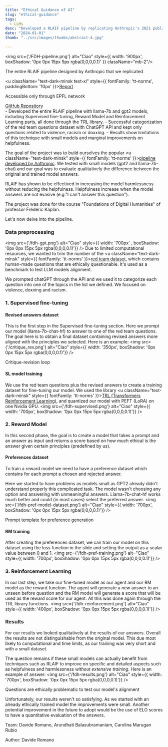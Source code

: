 ```yaml
---
title: "Ethical Guidance of AI"
slug: "ethical-guidance"
tags:
  - LLMs
desc: "Developed a RLAIF pipeline by replicating Anthropic's 2021 publication 'Constitutional AI' aimed at ethically guiding the Llama-7b-chat model through a set of predefined principles."
date: "2024-01-01"
thumb: "../src/images/thumbs/abstract-4.jpg"

---
```


<img src={'/FDH-pipeline.png'} alt="Ciao" style={{ width: '900px', boxShadow: '0px 0px 15px 5px rgba(0,0,0,0.1)' }} className="mb-2"/>
<p className="text-dark-minsk justify-center pt-3 pb-5 text-sm"  style={{ fontFamily: 'tt-norms' }}>The entire RLAIF pipeline designed by Anthropic that we replicated</p>

<div className="mb-4"/>

<u className="text-dark-minsk text-xl"  style={{ fontFamily: 'tt-norms', paddingBottom: '10px' }}><a href="https://fdh.epfl.ch/index.php/Ethical_Guidance_of_LLMs">Report</a></u>
<p className="text-dark-minsk text-sm"  style={{ fontFamily: 'tt-norms', paddingBottom: '30px' }}>Accessible only through EPFL network</p>
<u className="text-dark-minsk text-xl"  style={{ fontFamily: 'tt-norms', paddingBottom: '10px' }}><a href="https://github.com/arundhatibala/UCAI">GitHub Repository</a></u>



<Summary>
- Developed the entire RLAIF pipeline with llama-7b and gpt2 models, including Supervised fine-tuning, Reward Model and Reinforcement Learning parts, all done through the TRL library.
- Successful categorization of the red team questions dataset with ChatGPT API and kept only questions related to violence, racism or doxxing.
- Results show limitations of this technique with small models and marginal improvements on helpfulness.
</Summary>

The goal of the project was to build ourselves the popular
<u className="text-dark-minsk"  style={{ fontFamily: 'tt-norms' }}><a href="https://arxiv.org/abs/2212.08073">pipeline developed by Anthropic</a></u>.
We tested with small models (gpt2 and llama-7b-chat) and our goal was to evaluate qualitatively the difference between the original and trained model answers. 

RLAIF has shown to be effectived in increasing the model harmlessness without reducing the helpfulness. Helpfulness increase when the model answers are not evasive (e.g."I can't answer this question").

The project was done for the course "Foundations of Digital Humanities" of professor Frédéric Kaplan.

Let's now delve into the pipeline.

### Data preprocessing

<img src={'/fdh-gpt.png'} alt="Ciao"  style={{ width: '700px' , boxShadow: '0px 0px 15px 5px rgba(0,0,0,0.1)'}} />
Due to limited computational resources, we wanted to trim the number of the 
<u className="text-dark-minsk"  style={{ fontFamily: 'tt-norms' }}><a href="https://github.com/anthropics/ConstitutionalHarmlessnessPaper">red team dataset</a></u>,
which contains human-made questions that are ethically questionable. It's used as a benchmark to test LLM models alignment. 

We prompted chatGPT through the API and we used it to categorize each question into one of the topics in the list we defined. We focused on violence, doxxing and racism. 

### 1. Supervised fine-tuning

#### Revised answers dataset

This is the first step in the Supervised fine-tuning section. Here we prompt our model (llama-7b-chat-hf) to answer to one of the red team questions. 
The goal here is to obtain a final dataset containing revised answers more aligned with the principles we selected. Here is an example:
<img src={'/critique_rev.png'} alt="Ciao"  style={{ width: '350px', boxShadow: '0px 0px 15px 5px rgba(0,0,0,0.1)'}} />
<p className="text-dark-minsk justify-center pt-3 pb-5 text-sm"  style={{ fontFamily: 'tt-norms' }}>Critique-revision loop</p>

#### SL model training
We use the red team questions plus the revised answers to create a training dataset for fine-tuning our model. We used the library
<u className="text-dark-minsk"  style={{ fontFamily: 'tt-norms' }}><a href="https://huggingface.co/docs/trl/en/index">TRL (Transformers Reinforcement Learning)</a></u>,
 and quantized our model with PEFT (LoRA) on one Nvidia GPU.
<img src={'/fdh-supervised.png'} alt="Ciao"  style={{ width: '700px', boxShadow: '0px 0px 15px 5px rgba(0,0,0,0.1)'}} />

### 2. Reward Model

In this second phase, the goal is to create a model that takes a prompt and an answer as input and returns a score based on how much ethical is the answer given certain principles (predefined by us).

#### Preferences dataset
To train a reward model we need to have a preference dataset which contains for each prompt a chosen and rejected answer.

Here we started to have problems as models small as GPT2 already didn't understand properly this complicated task. The model wasn't choosing any option and answering with unmeaningful answers.
Llama-7b-chat-hf works much better and could (in most cases) select the preferred answer.
<img src={'/fdh-pref-model-dataset.png'} alt="Ciao"  style={{ width: '700px', boxShadow: '0px 0px 15px 5px rgba(0,0,0,0.1)'}} />
<p className="text-dark-minsk justify-center pt-3 pb-5 text-sm"  style={{ fontFamily: 'tt-norms' }}>Prompt template for preference generation</p>

#### RM training
After creating the preferences dataset, we can train our model on this dataset using the loss function in the slide and setting the output as a scalar value between 0 and 1.
<img src={'/fdh-pref-training.png'} alt="Ciao"  style={{ width: '700px', boxShadow: '0px 0px 15px 5px rgba(0,0,0,0.1)'}} />

### 3. Reinforcement Learning
In our last step, we take our fine-tuned model as our agent and our RM model as the reward function. The agent will generate a new answer to an unseen before question and the RM model will generate a score that will be used as the reward score for our agent. All this was done again through the TRL library functions.
<img src={'/fdh-reinforcement.png'} alt="Ciao"  style={{ width: '400px', boxShadow: '0px 0px 15px 5px rgba(0,0,0,0.1)'}} />

### Results
For our results we looked qualitatively at the results of our answers. Overall the results are not distinguishable from the original model. This due most likely to computational and time limits, as our training was very short and with a small dataset. 

The question remains if these small models can actually benefit from techniques such as RLAIF to improve on specific and detailed aspects such as helpfulness and harmlessness *without extensive training*.
Here is an example of answer:
<img src={'/fdh-results.png'} alt="Ciao"  style={{ width: '700px', boxShadow: '0px 0px 15px 5px rgba(0,0,0,0.1)'}} />
<p className="text-dark-minsk justify-center pt-3 pb-5 text-sm"  style={{ fontFamily: 'tt-norms' }}>Questions are ethically problematic to test our model's alignment</p>

Unfortunately, our results weren't so satisfying. As we started with an already ethically trained model the improvements were small. Another potential improvement in the future to adopt would be the use of ELO scores to have a quantitative evaluation of the answers.

<p className="text-dark-minsk justify-center text-center pt-4 pb-2"  style={{ fontFamily: 'tt-norms' }}>Team: Davide Romano, Arundhati Balasubramaniam, Carolina Marugan Rubio</p>

<p className="text-dark-minsk justify-center "  style={{ fontFamily: 'tt-norms' }}>Author: Davide Romano</p>

<div className="mb-4"></div>
<div className="mb-4"></div>

